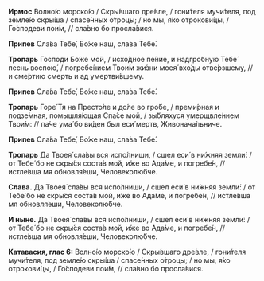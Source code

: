 **Ирмос** Волно́ю морско́ю / Скры́вшаго дре́вле, / гони́теля мучи́теля, под земле́ю скры́ша / спасе́нных о́троцы; / но мы, я́ко отрокови́цы, / Го́сподеви пои́м, // сла́вно бо просла́вися.

**Припев** Сла́ва Тебе́, Бо́же наш, сла́ва Тебе́.

**Тропарь** Го́споди Бо́же мой, / исхо́дное пе́ние, и надгро́бную Тебе́ песнь воспою́, / погребе́нием Твои́м жи́зни моея́ вхо́ды отве́рзшему, // и сме́ртию смерть и ад умертви́вшему.

**Припев** Сла́ва Тебе́, Бо́же наш, сла́ва Тебе́.

**Тропарь** Горе́ Тя на Престо́ле и до́ле во гро́бе, / преми́рная и подзе́мная, помышля́ющая Спа́се мой, / зы́бляхуся умерщвле́нием Твои́м: // па́че ума́ бо ви́ден был еси́ мертв, Живонача́льниче.

**Припев** Сла́ва Тебе́, Бо́же наш, сла́ва Тебе́.

**Тропарь** Да Твоея́ сла́вы вся испо́лниши, / сшел еси́ в ни́жняя земли́: / от Тебе́ бо не скры́ся соста́в мой, и́же во Ада́ме, и погребе́н, // истле́вша мя обновля́еши, Человеколю́бче.

**Слава.** Да Твоея́ сла́вы вся испо́лниши, / сшел еси́ в ни́жняя земли́: / от Тебе́ бо не скры́ся соста́в мой, и́же во Ада́ме, и погребе́н, // истле́вша мя обновля́еши, Человеколю́бче.

**И ныне.** Да Твоея́ сла́вы вся испо́лниши, / сшел еси́ в ни́жняя земли́: / от Тебе́ бо не скры́ся соста́в мой, и́же во Ада́ме, и погребе́н, // истле́вша мя обновля́еши, Человеколю́бче.

**Катавасия, глас 6:** Волно́ю морско́ю / Скры́вшаго дре́вле, / гони́теля мучи́теля, под земле́ю скры́ша / спасе́нных о́троцы; / но мы, я́ко отрокови́цы, / Го́сподеви пои́м, // сла́вно бо просла́вися.
